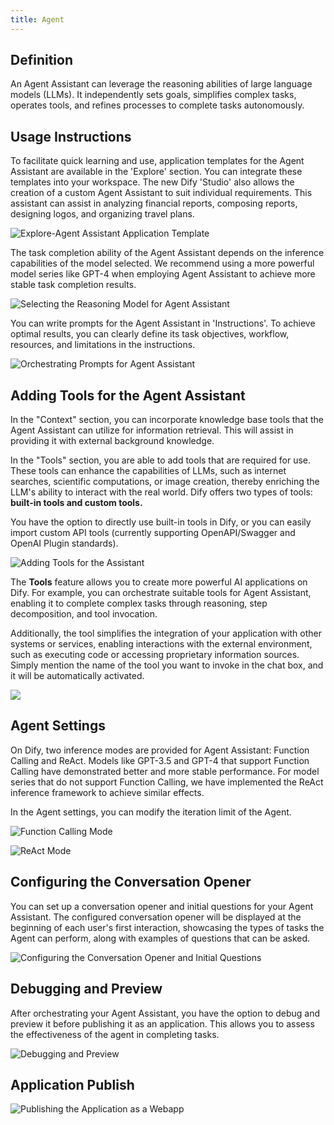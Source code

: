 ```yaml
---
title: Agent
---
```


## Definition

An Agent Assistant can leverage the reasoning abilities of large language models (LLMs). It independently sets goals, simplifies complex tasks, operates tools, and refines processes to complete tasks autonomously.

## Usage Instructions

To facilitate quick learning and use, application templates for the Agent Assistant are available in the 'Explore' section. You can integrate these templates into your workspace. The new Dify 'Studio' also allows the creation of a custom Agent Assistant to suit individual requirements. This assistant can assist in analyzing financial reports, composing reports, designing logos, and organizing travel plans.

![Explore-Agent Assistant Application Template](/en-us/images/assets/docs-1.png)

The task completion ability of the Agent Assistant depends on the inference capabilities of the model selected. We recommend using a more powerful model series like GPT-4 when employing Agent Assistant to achieve more stable task completion results.

![Selecting the Reasoning Model for Agent Assistant](/en-us/images/assets/docs-3.png)

You can write prompts for the Agent Assistant in 'Instructions'. To achieve optimal results, you can clearly define its task objectives, workflow, resources, and limitations in the instructions.

![Orchestrating Prompts for Agent Assistant](/en-us/images/assets/docs-4.png)

## Adding Tools for the Agent Assistant

In the "Context" section, you can incorporate knowledge base tools that the Agent Assistant can utilize for information retrieval. This will assist in providing it with external background knowledge.

In the "Tools" section, you are able to add tools that are required for use. These tools can enhance the capabilities of LLMs, such as internet searches, scientific computations, or image creation, thereby enriching the LLM's ability to interact with the real world. Dify offers two types of tools: **built-in tools and custom tools.**

You have the option to directly use built-in tools in Dify, or you can easily import custom API tools (currently supporting OpenAPI/Swagger and OpenAI Plugin standards).

![Adding Tools for the Assistant](/en-us/images/assets/docs-5.png)

The **Tools** feature allows you to create more powerful AI applications on Dify. For example, you can orchestrate suitable tools for Agent Assistant, enabling it to complete complex tasks through reasoning, step decomposition, and tool invocation.

Additionally, the tool simplifies the integration of your application with other systems or services, enabling interactions with the external environment, such as executing code or accessing proprietary information sources. Simply mention the name of the tool you want to invoke in the chat box, and it will be automatically activated.

![](../../.gitbook/assets/agent-dalle3.png)

## Agent Settings

On Dify, two inference modes are provided for Agent Assistant: Function Calling and ReAct. Models like GPT-3.5 and GPT-4 that support Function Calling have demonstrated better and more stable performance. For model series that do not support Function Calling, we have implemented the ReAct inference framework to achieve similar effects.

In the Agent settings, you can modify the iteration limit of the Agent.

![Function Calling Mode](/en-us/images/assets/docs-6.png)

![ReAct Mode](/en-us/images/assets/guides/application_orchestrate/agent/sec-7.png)

## Configuring the Conversation Opener

You can set up a conversation opener and initial questions for your Agent Assistant. The configured conversation opener will be displayed at the beginning of each user's first interaction, showcasing the types of tasks the Agent can perform, along with examples of questions that can be asked.

![Configuring the Conversation Opener and Initial Questions](/en-us/images/assets/docs-8.png)

## Debugging and Preview

After orchestrating your Agent Assistant, you have the option to debug and preview it before publishing it as an application. This allows you to assess the effectiveness of the agent in completing tasks.

![Debugging and Preview](/en-us/images/assets/docs-9.png)

## Application Publish

![Publishing the Application as a Webapp](/en-us/images/assets/docs-10.png)